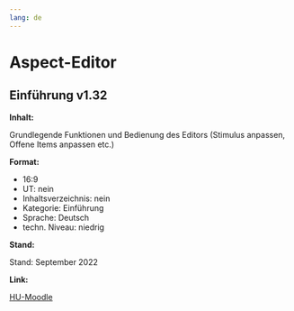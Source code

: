 ```yaml
---
lang: de
---
```


# Aspect-Editor

## Einführung v1.32

**Inhalt:**

Grundlegende Funktionen und Bedienung des Editors (Stimulus anpassen, Offene Items anpassen etc.)

**Format:**

* 16:9<br>
* UT: nein<br>
* Inhaltsverzeichnis: nein<br>
* Kategorie: Einführung<br>
* Sprache: Deutsch<br>
* techn. Niveau: niedrig<br>

**Stand:**

Stand: September 2022

**Link:**

[HU-Moodle](https://moodle.hu-berlin.de/course/view.php?id=114701#section-3)



